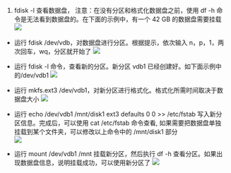 1. fdisk -l 查看数据盘， 注意：在没有分区和格式化数据盘之前，使用 df -h 命令是无法看到数据盘的。在下面的示例中，有一个 42 GB 的数据盘需要挂载
	![](https://dn-odum9helk.qbox.me/af3163b2d8bba3cb0635c02d9d05dc73) 

- 运行 fdisk /dev/vdb，对数据盘进行分区。根据提示，依次输入 n，p，1，两次回车，wq，分区就开始了
	![](https://dn-odum9helk.qbox.me/71703506ed989d3d8b7eb1f5adac76c2) 

- 运行 fdisk -l 命令，查看新的分区。新分区 vdb1 已经创建好。如下面示例中的/dev/vdb1
	![](https://dn-odum9helk.qbox.me/5c375ea8123d1789c88fcb3dcde49e6e)

- 运行 mkfs.ext3 /dev/vdb1，对新分区进行格式化。格式化所需时间取决于数据盘大小
	![](https://dn-odum9helk.qbox.me/a696ff97032096682d4e71c2ae273f91)

- 运行 echo /dev/vdb1 /mnt/disk1 ext3 defaults 0 0 >> /etc/fstab 写入新分区信息。完成后，可以使用 cat /etc/fstab 命令查看, 如果需要把数据盘单独挂载到某个文件夹，可以修改以上命令中的 /mnt/disk1 部分  
	![](https://dn-odum9helk.qbox.me/d124935a54aae370a183f05848229bae)

- 运行 mount /dev/vdb1 /mnt 挂载新分区，然后执行 df -h 查看分区。如果出现数据盘信息，说明挂载成功，可以使用新分区了
	![](https://dn-odum9helk.qbox.me/feb16d7c76aea63f8d184d9ac6725fd9)
